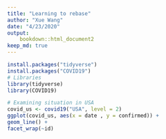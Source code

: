 ```yaml
---
title: "Learning to rebase"
author: "Xue Wang"
date: "4/23/2020"
output:
    bookdown::html_document2
keep_md: true
---
```

```r
install.packages("tidyverse")
install.packages("COVID19")
# Libraries
library(tidyverse)
library(COVID19)
```

```r
# Examining situation in USA
covid_us <- covid19("USA", level = 2)
ggplot(covid_us, aes(x = date , y = confirmed)) +
geom_line() +
facet_wrap(~id)
```